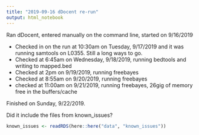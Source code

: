 ```yaml
---
title: "2019-09-16 dDocent re-run"
output: html_notebook
---
```


Ran dDocent, entered manually on the command line, started on 9/16/2019

- Checked in on the run at 10:30am on Tuesday, 9/17/2019 and it was running samtools on L0355.  Still a long ways to go.
- Checked at 6:45am on Wednesday, 9/18/2019, running bedtools and writing to mapped.bed
- Checked at 2pm on 9/19/2019, running freebayes
- Checked at 8:55am on 9/20/2019, running freebayes
- checked at 11:00am on 9/21/2019, running freebayes, 26gig of memory free in the buffers/cache

Finished on Sunday, 9/22/2019.

Did it include the files from known_issues?
```r
known_issues <- readRDS(here::here("data", "known_issues"))
```

